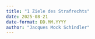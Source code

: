 ```yaml
---
title: "1 Ziele des Strafrechts"
date: 2025-08-21
date-format: DD.MM.YYYY
author: "Jacques Mock Schindler"
---
```



